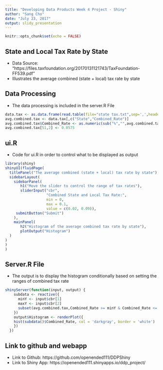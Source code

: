 ---
title: "Developing Data Products Week 4 Project - Shiny"
author: "Sang Cho"
date: "July 23, 2017"
output: slidy_presentation
---

```{r setup,include=FALSE,eval=FALSE}
knitr::opts_chunk$set(echo = FALSE)
```

## State and Local Tax Rate by State
- Data Source:  "https://files.taxfoundation.org/20170131121743/TaxFoundation-FF539.pdf"
- Illustrates the average combined (state + local) tax rate by state

## Data Processing

- The data processing is included in the server.R File

```{r, echo=TRUE,messages=FALSE,warning=FALSE,results="hide",eval=FALSE}
data.tax <- as.data.frame(read.table(file="state tax.txt",sep=',',header=TRUE,na.strings=c(" ","NA","-")))
avg.combined.tax <- data.tax[,c("State","Combined_Rate")]
avg.combined.tax$Combined_Rate <- as.numeric(sub("%","",avg.combined.tax$Combined_Rate))/100
avg.combined.tax[51,2] <- 0.0575

```

## ui.R
- Code for ui.R in order to control what to be displayed as output

```{r,eval=FALSE}
library(shiny)
shinyUI(fluidPage(
  titlePanel("The average combined (state + local) tax rate by state"),
  sidebarLayout(
    sidebarPanel(
       h1("Move the slider to control the range of tax rates"),
       sliderInput("cbr",
                   "Combined State and Local Tax Rate:",
                   min = 0,
                   max = 0.1,
                   value = c(0.02, 0.09)),
     submitButton("Submit")
    ),
    mainPanel(
       h2("Histogram of the average combined tax rate by state"),
       plotOutput("Histogram")
  )
)
)
)
```

## Server.R File
- The output is to display the histogram conditionally based on setting the ranges of combined tax rate

```{r, echo=TRUE,messages=FALSE,eval=FALSE}
shinyServer(function(input, output) {
    subdata <- reactive({
      minY <- input$cbr[1]
      maxY <- input$cbr[2]
      subset(avg.combined.tax,Combined_Rate >= minY & Combined_Rate <= maxY)
    })
    output$Histogram <- renderPlot({
    hist(subdata()$Combined_Rate, col = 'darkgray', border = 'white')
    })
  })
```

## Link to github and webapp
-  Link to Github:  https://github.com/openended111/DDPShiny
-  Link to Shiny App:  https://openended111.shinyapps.io/ddp_project/


